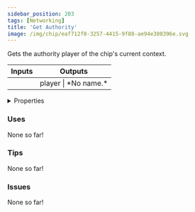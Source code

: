 ```yaml
---
sidebar_position: 203
tags: [Networking]
title: 'Get Authority'
image: /img/chip/eaf712f8-3257-4415-9f88-ae94e308396e.svg
---
```


Gets the authority player of the chip's current context.



<IChip uuid="eaf712f8-3257-4415-9f88-ae94e308396e"/>

<table><thead><tr><th>Inputs</th><th>Outputs</th></tr></thead><tbody><tr><td /><td>player | *No name.*</td></tr></tbody></table>

<details>
  <summary>Properties</summary>
  <div>
    <div>
    <table>
      <tbody>
        <tr>
          <td>Is beta required?</td>
          <td>No</td>
        </tr>
        <tr>
          <td>Is chip a trolling risk?</td>
          <td>No</td>
        </tr>
        <tr>
          <td>Is chip a role assignment risk?</td>
          <td>No</td>
        </tr>
        <tr>
          <td>Chip UUID</td>
          <td>eaf712f8-3257-4415-9f88-ae94e308396e</td>
        </tr>
        <tr>
          <td>Room availability</td>
          <td>Available everywhere</td>
        </tr>
      </tbody>
    </table>
    </div>
  </div>
</details>

### Uses

None so far!

### Tips

None so far!

### Issues

None so far!
